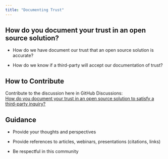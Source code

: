 ```yaml
---
title: "Documenting Trust"
---
```


## How do you document your trust in an open source solution?

-   How do we have document our trust that an open source solution is accurate?

-   How do we know if a third-party will accept our documentation of trust?

## How to Contribute

Contribute to the discussion here in GitHub Discussions:\
[How do you document your trust in an open source solution to satisfy a third-party inquiry?](https://github.com/phuse-org/OSTCDA/discussions/5)

## Guidance

-   Provide your thoughts and perspectives

-   Provide references to articles, webinars, presentations (citations, links)

-   Be respectful in this community

